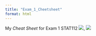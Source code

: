 ```yaml
---
title: "Exam_1_Cheetsheet"
format: html
---
```



My *Cheat Sheet* for Exam 1 STAT112 ![](bw/Page1.jpg), ![](cheat_sheet.png)

